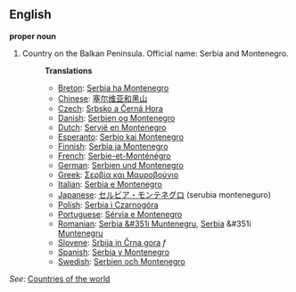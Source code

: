 ==English==

'''proper noun'''

# Country on the Balkan Peninsula. Official name: Serbia and Montenegro.
#:'''Translations'''
#:*[[Breton]]: [[Serbia ha Montenegro]]
#:*[[Chinese]]: [[塞尔维亚和黑山]]
#:*[[Czech]]: [[Srbsko a Černá Hora]]
#:*[[Danish]]: [[Serbien og Montenegro]]
#:*[[Dutch]]: [[Servië en Montenegro]]
#:*[[Esperanto]]: [[Serbio kaj Montenegro]]
#:*[[Finnish]]: [[Serbia ja Montenegro]]
#:*[[French]]: [[Serbie-et-Monténégro]]
#:*[[German]]: [[Serbien und Montenegro]]
#:*[[Greek]]: [[Σερβία και Μαυροβούνιο]]
#:*[[Italian]]: [[Serbia e Montenegro]]
#:*[[Japanese]]: [[セルビア・モンテネグロ]] (serubia monteneguro)
#:*[[Polish]]: [[Serbia i Czarnogóra]]
#:*[[Portuguese]]: [[Sérvia e Montenegro]]
#:*[[Romanian]]: [[Serbia &#351i Muntenegru]], [[Serbia]] &#351i [[Muntenegru]]
#:*[[Slovene]]: [[Srbija in Črna gora]] ''f''
#:*[[Spanish]]: [[Serbia y Montenegro]]
#:*[[Swedish]]: [[Serbien och Montenegro]]

''See'': [[Countries of the world]]